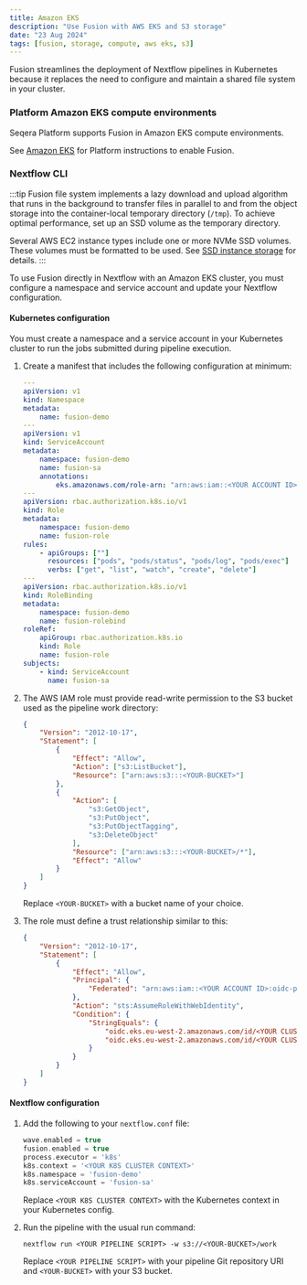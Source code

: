 ```yaml
---
title: Amazon EKS
description: "Use Fusion with AWS EKS and S3 storage"
date: "23 Aug 2024"
tags: [fusion, storage, compute, aws eks, s3]
---
```


Fusion streamlines the deployment of Nextflow pipelines in Kubernetes because it replaces the need to configure
and maintain a shared file system in your cluster.

### Platform Amazon EKS compute environments 

Seqera Platform supports Fusion in Amazon EKS compute environments. 

See [Amazon EKS](https://docs.seqera.io/platform/latest/compute-envs/eks) for Platform instructions to enable Fusion.

### Nextflow CLI

:::tip
Fusion file system implements a lazy download and upload algorithm that runs in the background to transfer files in
parallel to and from the object storage into the container-local temporary directory (`/tmp`). To achieve optimal performance, set up an SSD volume as the temporary directory.

Several AWS EC2 instance types include one or more NVMe SSD volumes. These volumes must be formatted to be used. See [SSD instance storage](https://docs.aws.amazon.com/AWSEC2/latest/UserGuide/ssd-instance-store.html) for details.
:::

To use Fusion directly in Nextflow with an Amazon EKS cluster, you must configure a namespace and service account and update your Nextflow configuration. 

#### Kubernetes configuration

You must create a namespace and a service account in your Kubernetes cluster to run the jobs submitted during pipeline execution.

1. Create a manifest that includes the following configuration at minimum:

    ```yaml
    ---
    apiVersion: v1
    kind: Namespace
    metadata:
        name: fusion-demo
    ---
    apiVersion: v1
    kind: ServiceAccount
    metadata:
        namespace: fusion-demo
        name: fusion-sa
        annotations:
            eks.amazonaws.com/role-arn: "arn:aws:iam::<YOUR ACCOUNT ID>:role/fusion-demo-role"
    ---
    apiVersion: rbac.authorization.k8s.io/v1
    kind: Role
    metadata:
        namespace: fusion-demo
        name: fusion-role
    rules:
        - apiGroups: [""]
          resources: ["pods", "pods/status", "pods/log", "pods/exec"]
          verbs: ["get", "list", "watch", "create", "delete"]
    ---
    apiVersion: rbac.authorization.k8s.io/v1
    kind: RoleBinding
    metadata:
        namespace: fusion-demo
        name: fusion-rolebind
    roleRef:
        apiGroup: rbac.authorization.k8s.io
        kind: Role
        name: fusion-role
    subjects:
        - kind: ServiceAccount
          name: fusion-sa
    ```

1. The AWS IAM role must provide read-write permission to the S3 bucket used as the pipeline work directory:

    ```json
    {
        "Version": "2012-10-17",
        "Statement": [
            {
                "Effect": "Allow",
                "Action": ["s3:ListBucket"],
                "Resource": ["arn:aws:s3:::<YOUR-BUCKET>"]
            },
            {
                "Action": [
                    "s3:GetObject",
                    "s3:PutObject",
                    "s3:PutObjectTagging",
                    "s3:DeleteObject"
                ],
                "Resource": ["arn:aws:s3:::<YOUR-BUCKET>/*"],
                "Effect": "Allow"
            }
        ]
    }
    ```

    Replace `<YOUR-BUCKET>` with a bucket name of your choice.

1. The role must define a trust relationship similar to this:

    ```json
    {
        "Version": "2012-10-17",
        "Statement": [
            {
                "Effect": "Allow",
                "Principal": {
                    "Federated": "arn:aws:iam::<YOUR ACCOUNT ID>:oidc-provider/oidc.eks.<YOUR REGION>.amazonaws.com/id/<YOUR CLUSTER ID>"
                },
                "Action": "sts:AssumeRoleWithWebIdentity",
                "Condition": {
                    "StringEquals": {
                        "oidc.eks.eu-west-2.amazonaws.com/id/<YOUR CLUSTER ID>:aud": "sts.amazonaws.com",
                        "oidc.eks.eu-west-2.amazonaws.com/id/<YOUR CLUSTER ID>:sub": "system:serviceaccount:fusion-demo:fusion-sa"
                    }
                }
            }
        ]
    }
    ```

#### Nextflow configuration

1. Add the following to your `nextflow.conf` file:

    ```groovy
    wave.enabled = true
    fusion.enabled = true
    process.executor = 'k8s'
    k8s.context = '<YOUR K8S CLUSTER CONTEXT>'
    k8s.namespace = 'fusion-demo'
    k8s.serviceAccount = 'fusion-sa'
    ```

    Replace `<YOUR K8S CLUSTER CONTEXT>` with the Kubernetes context in your Kubernetes config.

1. Run the pipeline with the usual run command:

    ```
    nextflow run <YOUR PIPELINE SCRIPT> -w s3://<YOUR-BUCKET>/work
    ```

    Replace `<YOUR PIPELINE SCRIPT>` with your pipeline Git repository URI and `<YOUR-BUCKET>` with your S3 bucket.

